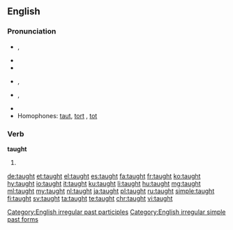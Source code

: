 ==English==

===Pronunciation===
* {{a|UK}} {{enPR|tôt}}, {{IPA|/tɔːt/|lang=en}}
* {{audio|en-uk-taught.ogg|Audio (UK)|lang=en}}
* {{rhymes|ɔːt|lang=en}}
* {{a|US}} {{enPR|tôt}}, {{IPA|/tɔt/|lang=en}}
* {{a|cot-caught}} {{enPR|tät}}, {{IPA|/tɑt/|lang=en}}
* {{audio|en-us-taught.ogg|Audio (US)|lang=en}}
* Homophones: [[taut]], [[tort]] {{qualifier|non-rhotic accents}}, [[tot]] {{qualifier|with cot-caught merger}}

===Verb===
'''taught'''

# {{en-past of|teach}}

[[Category:English irregular past participles]]
[[Category:English irregular simple past forms]]

[[de:taught]]
[[et:taught]]
[[el:taught]]
[[es:taught]]
[[fa:taught]]
[[fr:taught]]
[[ko:taught]]
[[hy:taught]]
[[io:taught]]
[[it:taught]]
[[ku:taught]]
[[li:taught]]
[[hu:taught]]
[[mg:taught]]
[[ml:taught]]
[[my:taught]]
[[nl:taught]]
[[ja:taught]]
[[pl:taught]]
[[ru:taught]]
[[simple:taught]]
[[fi:taught]]
[[sv:taught]]
[[ta:taught]]
[[te:taught]]
[[chr:taught]]
[[vi:taught]]